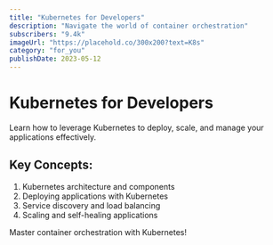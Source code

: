 ```yaml
---
title: "Kubernetes for Developers"
description: "Navigate the world of container orchestration"
subscribers: "9.4k"
imageUrl: "https://placehold.co/300x200?text=K8s"
category: "for_you"
publishDate: 2023-05-12
---
```


# Kubernetes for Developers

Learn how to leverage Kubernetes to deploy, scale, and manage your applications effectively.

## Key Concepts:

1. Kubernetes architecture and components
2. Deploying applications with Kubernetes
3. Service discovery and load balancing
4. Scaling and self-healing applications

Master container orchestration with Kubernetes!
